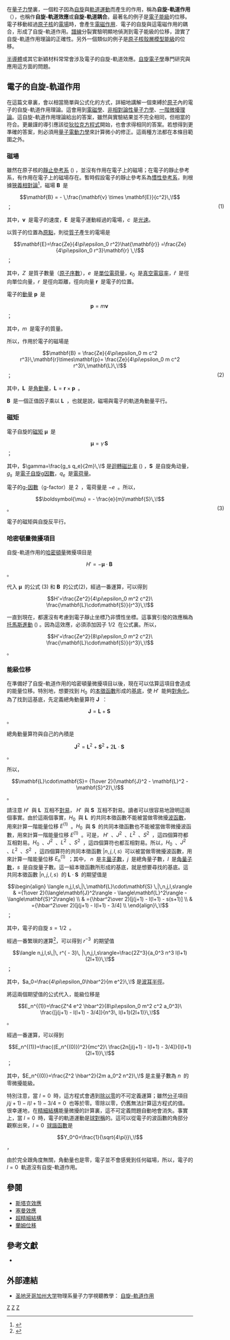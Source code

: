 {{NoteTA|G1=物理學}}

在[[量子力學|量子力學]]裏，一個粒子因為[[自旋|自旋]]與[[軌道運動|軌道運動]]而產生的作用，稱為'''自旋-軌道作用'''（{{lang-en|'''Spin–orbit interaction'''}}），也稱作'''自旋-軌道效應'''或'''自旋-軌道耦合'''。最著名的例子是[[電子|電子]][[能級|能級]]的位移。電子移動經過[[原子核|原子核]]的[[電場|電場]]時，會產生[[電磁作用|電磁作用]]．電子的自旋與這電磁作用的耦合，形成了自旋-軌道作用。[[譜線|譜線]]分裂實驗明顯地偵測到電子能級的位移，證實了自旋-軌道作用理論的正確性。另外一個類似的例子是[[原子核|原子核]][[核殼層模型|殼層模型]][[能級|能級]]的位移。

[[半導體|半導體]]或其它新穎材料常常會涉及電子的自旋-軌道效應。[[自旋電子學|自旋電子學]]專門研究與應用這方面的問題。

==電子的自旋-軌道作用==
在這篇文章裏，會以相當簡單與公式化的方式，詳細地講解一個束縛於[[原子|原子]]內的電子的自旋-軌道作用理論。這會用到[[電磁學|電磁學]]、[[量子力學|非相對論性量子力學]]、[[微擾理論_(量子力學)|一階微擾理論]]。這自旋-軌道作用理論給出的答案，雖然與實驗結果並不完全相同，但相當的符合。更嚴謹的導引應該從[[狄拉克方程式|狄拉克方程式]]開始，也會求得相同的答案。若想得到更準確的答案，則必須用[[量子電動力學|量子電動力學]]來計算微小的修正。這兩種方法都在本條目範圍之外。

===磁場===
雖然在原子核的[[靜止參考系|靜止參考系]] ({{lang|en|rest frame}}) ，並沒有作用在電子上的磁場；在電子的靜止參考系，有作用在電子上的磁場存在。暫時假設電子的靜止參考系為[[慣性參考系|慣性參考系]]，則根據[[狹義相對論|狹義相對論]]<ref name="French1968">{{cite book | author=French, A. P.|title=Special Relativity (The M.I.T Introductory Physics Series)| publisher=W. W. Norton & Company, Inc. |year=1968 |isbn=0748764224|pages=pp. 237-250}}</ref>，磁場 <math>\mathbf{B}\,\!</math> 是
:<math>\mathbf{B} = - \,\frac{\mathbf{v} \times \mathbf{E}}{c^2}\,\!</math> ；<span style="position:absolute;right:15%">(1)</span>

其中，<math>\mathbf{v}\,\!</math> 是電子的速度，<math>\mathbf{E}\,\!</math> 是電子運動經過的電場，<math>c\,\!</math> 是[[光速|光速]]。

以質子的位置為[[原點|原點]]，則從[[質子|質子]]產生的電場是
:<math>\mathbf{E}=\frac{Ze}{4\pi\epsilon_0 r^2}\hat{\mathbf{r}} =\frac{Ze}{4\pi\epsilon_0 r^3}\mathbf{r} \,\!</math> ；

其中，<math>Z\,\!</math> 是質子數量（[[原子序數|原子序數]]），<math>e\,\!</math> 是[[單位電荷量|單位電荷量]]，<math>\epsilon_0\,\!</math> 是[[真空電容率|真空電容率]]，<math>\hat{r}\,\!</math> 是徑向單位向量，<math>r\,\!</math> 是徑向距離，徑向向量 <math>\mathbf{r}\,\!</math> 是電子的位置。

電子的[[動量|動量]] <math>\mathbf{p}\,\!</math> 是
:<math>\mathbf{p}=m\mathbf{v}\,\!</math> ；

其中，<math>m\,\!</math> 是電子的質量。

所以，作用於電子的磁場是
:<math>\mathbf{B} = \frac{Ze}{4\pi\epsilon_0 m c^2 r^3}\,\mathbf{r}\times\mathbf{p}= \frac{Ze}{4\pi\epsilon_0 m c^2 r^3}\,\mathbf{L}\,\!</math> ；<span style="position:absolute;right:15%">(2)</span>

其中，<math>\mathbf{L}\,\!</math> 是[[角動量|角動量]]，<math>\mathbf{L}=\mathbf{r}\times\mathbf{p}\,\!</math> 。

<math>\mathbf{B}\,\!</math> 是一個正值因子乘以 <math>\mathbf{L}\,\!</math> ，也就是說，磁場與電子的軌道角動量平行。

===磁矩===
電子自旋的[[磁矩|磁矩]] <math>\boldsymbol{\mu}\,\!</math> 是
:<math>\boldsymbol{\mu} = \gamma\,\mathbf{S}\,\!</math> ；

其中，<math>\gamma=\frac{g_s q_e}{2m}\,\!</math> 是[[迴轉磁比率|迴轉磁比率]] ({{lang|en|gyromagnetic ratio}}) ，<math>\mathbf{S}\,\!</math> 是自旋角动量，<math>g_s\,\!</math> 是[[電子自旋g因數|電子自旋g因數]]，<math>q_e\,\!</math> 是[[電荷量|電荷量]]。

電子的[[g-因數|g-因數]]（g-factor）是 <math>2\,\!</math> ，電荷量是 <math> - e\,\!</math> 。所以，
:<math>\boldsymbol{\mu} =  - \frac{e}{m}\mathbf{S}\,\!</math> 。<span style="position:absolute;right:15%">(3)</span>

電子的磁矩與自旋反平行。

===哈密頓量微擾項目===
自旋-軌道作用的[[哈密頓量|哈密頓量]]微擾項目是
:<math>H'= - \boldsymbol{\mu}\cdot\mathbf{B}\,\!</math> 。

代入 <math>\boldsymbol{\mu}\,\!</math> 的公式 (3) 和 <math>\mathbf{B}\,\!</math> 的公式(2)，經過一番運算，可以得到

:<math>H'=\frac{Ze^2}{4\pi\epsilon_0 m^2 c^2}\ \frac{\mathbf{L}\cdot\mathbf{S}}{r^3}\,\!</math>

一直到現在，都還沒有考慮到電子靜止坐標乃非慣性坐標。這事實引發的效應稱為[[托馬斯進動|托馬斯進動]] ({{lang|en|Thomas precession}}) 。因為這效應，必須添加因子 <math>1/2\,\!</math> 在公式裏。所以，
:<math>H'=\frac{Ze^2}{8\pi\epsilon_0 m^2 c^2}\ \frac{\mathbf{L}\cdot\mathbf{S}}{r^3}\,\!</math> 。

===能級位移===
在準備好了自旋-軌道作用的哈密頓量微擾項目以後，現在可以估算這項目會造成的能量位移。特別地，想要找到 <math>H_0\,\!</math> 的[[本徵函數|本徵函數]]形成的[[基底|基底]]，使 <math>H'\,\!</math> 能夠[[可對角化矩陣|對角化]]。為了找到這基底，先定義總角動量算符 <math>\mathbf{J}\,\!</math> ：
:<math>\mathbf{J}=\mathbf{L}+\mathbf{S}\,\!</math> 。

總角動量算符與自己的內積是
:<math>\mathbf J^2=\mathbf L^2+\mathbf S^2+2\mathbf{L}\cdot \mathbf{S}\,\!</math> 。

所以，
:<math>\mathbf{L}\cdot\mathbf{S}= {1\over 2}(\mathbf{J}^2 - \mathbf{L}^2 - \mathbf{S}^2)\,\!</math> 。

請注意 <math>H'\,\!</math> 與 <math>\mathbf{L}\,\!</math> 互相不[[對易算符|對易]]， <math>H'\,\!</math> 與  <math>\mathbf{S}\,\!</math> 互相不對易。讀者可以很容易地證明這兩個事實。由於這兩個事實，<math>H_0\,\!</math> 與 <math>\mathbf{L}\,\!</math> 的共同本徵函數不能被當做零微擾[[波函數|波函數]]，用來計算一階能量位移 <math>E^{(1)}\,\!</math> 。<math>H_0\,\!</math> 與 <math>\mathbf{S}\,\!</math> 的共同本徵函數也不能被當做零微擾波函數，用來計算一階能量位移 <math>E^{(1)}\,\!</math> 。可是， <math>H'\,\!</math> 、<math>J^2\,\!</math> 、<math>L^2\,\!</math> 、<math>S^2\,\!</math> ，這四個算符都互相對易。<math>H_0\,\!</math> 、<math>J^2\,\!</math> 、<math>L^2\,\!</math> 、<math>S^2\,\!</math> ，這四個算符也都互相對易。所以，<math>H_0\,\!</math> 、<math>J^2\,\!</math> 、<math>L^2\,\!</math> 、<math>S^2\,\!</math> ，這四個算符的共同本徵函數 <math>|n,j,l,s\rangle\,\!</math> 可以被當做零微擾波函數，用來計算一階能量位移 <math>E_n^{(1)}\,\!</math> ；其中， <math>n\,\!</math> 是[[主量子數|主量子數]]，<math>j\,\!</math> 是總角量子數，<math>l\,\!</math> 是[[角量子數|角量子數]]，<math>s\,\!</math> 是自旋量子數。這一組本徵函數所形成的基底，就是想要尋找的基底。這共同本徵函數 <math>|n,j,l,s\rangle\,\!</math> 的 <math>\mathbf{L}\cdot\mathbf{S}\,\!</math> 的期望值是
:<math>\begin{align} \langle n,j,l,s\,|\,\mathbf{L}\cdot\mathbf{S} \,|\,n,j,l,s\rangle & ={1\over 2}(\langle\mathbf{J}^2\rangle - \langle\mathbf{L}^2\rangle - \langle\mathbf{S}^2\rangle) \\
 & ={\hbar^2\over 2}[j(j+1) - l(l+1) - s(s+1)] \\
 & ={\hbar^2\over 2}[j(j+1) - l(l+1) - 3/4] \\
\end{align}\,\!</math><span style="vertical-align:bottom">；</span>

其中，電子的自旋 <math>s=1/2\,\!</math> 。

經過一番繁瑣的運算<ref name="Griffiths2004">{{cite book | author=Griffiths, David J.|title=Introduction to Quantum Mechanics (2nd ed.) | publisher=Prentice Hall |year=2004 |isbn= 0-13-111892-7|pages=pp. 266-276}}</ref>，可以得到 <math>r^{ - 3}\,\!</math> 的期望值
:<math>\langle n,j,l,s\,|\, r^{ - 3}\, |\,n,j,l,s\rangle=\frac{2Z^3}{a_0^3 n^3 l(l+1)(2l+1)}\,\!</math> ；

其中，<math>a_0=\frac{4\pi\epsilon_0\hbar^2}{m e^2}\,\!</math> 是[[波耳半徑|波耳半徑]]。

將這兩個期望值的公式代入，能級位移是
:<math>E_n^{(1)}=\frac{Z^4 e^2 \hbar^2}{8\pi\epsilon_0 m^2 c^2 a_0^3}\ 
\frac{[j(j+1) - l(l+1) - 3/4]}{n^3\, l(l+1)(2l+1)}\,\!</math> 。

經過一番運算，可以得到
:<math>E_n^{(1)}=\frac{(E_n^{(0)})^2}{mc^2}\ \frac{2n[j(j+1) - l(l+1) - 3/4]}{l(l+1)(2l+1)}\,\!</math> ；

其中，<math>E_n^{(0)}=\frac{Z^2 \hbar^2}{2m a_0^2 n^2}\,\!</math> 是主量子數為 <math>n\,\!</math> 的零微擾能級。

特別注意，當 <math>l=0\,\!</math> 時，這方程式會遇到[[除以零|除以零]]的不可定義運算；雖然[[分數|分子]]項目 <math>j(j+1) - l(l+1) - 3/4=0\,\!</math> 也等於零。零除以零，仍舊無法計算這方程式的值。很幸運地，在[[精細結構|精細結構]]能量微擾的計算裏，這不可定義問題自動地會消失。事實上，當 <math>l=0\,\!</math> 時，電子的軌道運動是[[球對稱位勢|球對稱]]的。這可以從電子的波函數的角部分觀察出來，<math>l=0\,\!</math> [[球諧函數|球諧函數]]是
:<math>Y_0^0=\frac{1}{\sqrt{4\pi}}\,\!</math> ，

由於完全跟角度無關，角動量也是零，電子並不會感覺到任何磁場，所以，電子的 <math>l=0\,\!</math> 軌道沒有自旋-軌道作用。

==參閱==
*[[斯塔克效應|斯塔克效應]]
*[[塞曼效應|塞曼效應]]
*[[超精細結構|超精細結構]]
*[[蘭姆位移|蘭姆位移]]

==參考文獻==
{{reflist}}
* {{cite book | author=E. U. Condon and G. H. Shortley|title=The Theory of Atomic Spectra | url=https://archive.org/details/in.ernet.dli.2015.212979| publisher=Cambridge University Press |year=1935 |id=ISBN 0-521-09209-4 }}

==外部連結==
*[[圣地牙哥加州大学|圣地牙哥加州大学]]物理系量子力学視聽教學： [https://web.archive.org/web/20100624231316/http://physicsstream.ucsd.edu/courses/fall2003/physics130b/movies/2003-10-24_full.mov 自旋-軌道作用]

[[Category:量子力學|Z]]
[[Category:原子物理學|Z]]
[[Category:自旋电子学|Z]]